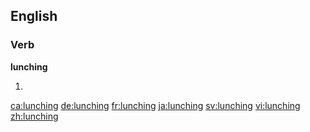==English==

===Verb===
'''lunching'''

# {{present participle of|lunch}}

[[ca:lunching]]
[[de:lunching]]
[[fr:lunching]]
[[ja:lunching]]
[[sv:lunching]]
[[vi:lunching]]
[[zh:lunching]]
